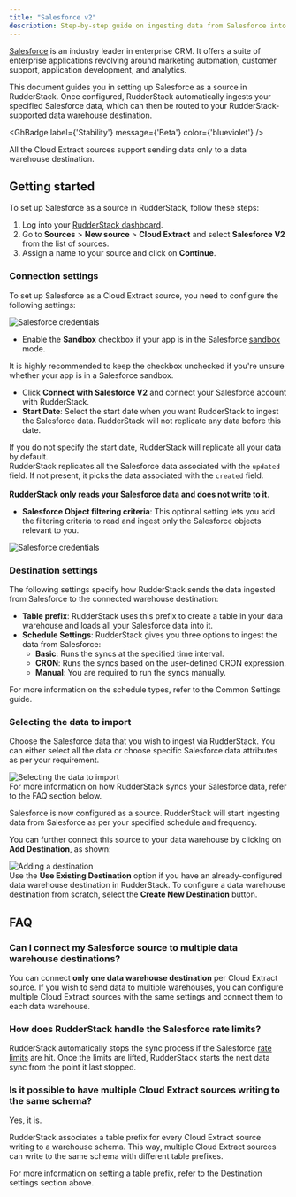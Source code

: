```yaml
---
title: "Salesforce v2"
description: Step-by-step guide on ingesting data from Salesforce into RudderStack.
---
```


[Salesforce](https://salesforce.com/) is an industry leader in enterprise CRM. It offers a suite of enterprise applications revolving around marketing automation, customer support, application development, and analytics.

This document guides you in setting up Salesforce as a source in RudderStack. Once configured, RudderStack automatically ingests your specified Salesforce data, which can then be routed to your RudderStack-supported data warehouse destination.

<GhBadge
  label={'Stability'}
  message={'Beta'}
  color={'blueviolet'}
/>

<div class="warningBlock">
All the Cloud Extract sources support sending data only to a <Link to="/destinations/warehouse-destinations/">data warehouse destination</Link>.
</div>

## Getting started

To set up Salesforce as a source in RudderStack, follow these steps:

1. Log into your [RudderStack dashboard](https://app.rudderstack.com/).
2. Go to **Sources** > **New source** > **Cloud Extract** and select **Salesforce V2** from the list of sources.
3. Assign a name to your source and click on **Continue**.

### Connection settings

To set up Salesforce as a Cloud Extract source, you need to configure the following settings:

<img src="../../assets/cloud-extract-sources/salesforce-connection-settings-1.png" alt="Salesforce credentials" />

- Enable the **Sandbox** checkbox if your app is in the Salesforce [sandbox](https://help.salesforce.com/s/articleView?id=sf.create_test_instance.htm&type=5) mode.

<div class="warningBlock">
It is highly recommended to keep the checkbox unchecked if you're unsure whether your app is in a Salesforce sandbox.
</div>

- Click **Connect with Salesforce V2** and connect your Salesforce account with RudderStack.
- **Start Date**: Select the start date when you want RudderStack to ingest the Salesforce data. RudderStack will not replicate any data before this date.

<div class="warningBlock">
If you do not specify the start date, RudderStack will replicate all your data by default.
</div>

<div class="infoBlock">
RudderStack replicates all the Salesforce data associated with the <code class="inline-code">updated</code> field. If not present, it picks the data associated with the <code class="inline-code">created</code> field.
<br /><br />
<strong>RudderStack only reads your Salesforce data and does not write to it</strong>.
</div>

- **Salesforce Object filtering criteria**: This optional setting lets you add the filtering criteria to read and ingest only the Salesforce objects relevant to you.

<img src="../../assets/cloud-extract-sources/salesforce-connection-settings-2.png" alt="Salesforce credentials" />

### Destination settings

The following settings specify how RudderStack sends the data ingested from Salesforce to the connected warehouse destination:

- **Table prefix**: RudderStack uses this prefix to create a table in your data warehouse and loads all your Salesforce data into it.
- **Schedule Settings**: RudderStack gives you three options to ingest the data from Salesforce:
    - **Basic**: Runs the syncs at the specified time interval. 
    - **CRON**: Runs the syncs based on the user-defined CRON expression.
    - **Manual**: You are required to run the syncs manually.

<div class="infoBlock">
For more information on the schedule types, refer to the <Link to="/sources/extract/common-settings/">Common Settings</Link> guide.
</div>

### Selecting the data to import

Choose the Salesforce data that you wish to ingest via RudderStack. You can either select all the data or choose specific Salesforce data attributes as per your requirement.

<img src="../../assets/cloud-extract-sources/salesforce-connection-settings-3.png" alt="Selecting the data to import" />

<div class="infoBlock">
For more information on how RudderStack syncs your Salesforce data, refer to the <Link to="#faq">FAQ</Link> section below.
</div>

Salesforce is now configured as a source. RudderStack will start ingesting data from Salesforce as per your specified schedule and frequency.

You can further connect this source to your data warehouse by clicking on **Add Destination**, as shown:

<img src="../../assets/cloud-extract-sources/add-destination.png" alt="Adding a destination" />

<div class="successBlock">
Use the <strong>Use Existing Destination</strong> option if you have an already-configured data warehouse destination in RudderStack. To configure a data warehouse destination from scratch, select the <strong>Create New Destination</strong> button.
</div>

## FAQ

### Can I connect my Salesforce source to multiple data warehouse destinations?

You can connect <strong>only one data warehouse destination</strong> per Cloud Extract source. If you wish to send data to multiple warehouses, you can configure multiple Cloud Extract sources with the same settings and connect them to each data warehouse.

### How does RudderStack handle the Salesforce rate limits?

RudderStack automatically stops the sync process if the Salesforce [rate limits](https://developer.salesforce.com/docs/atlas.en-us.salesforce_app_limits_cheatsheet.meta/salesforce_app_limits_cheatsheet/salesforce_app_limits_platform_api.htm) are hit. Once the limits are lifted, RudderStack starts the next data sync from the point it last stopped.

### Is it possible to have multiple Cloud Extract sources writing to the same schema?

Yes, it is.

RudderStack associates a table prefix for every Cloud Extract source writing to a warehouse schema. This way, multiple Cloud Extract sources can write to the same schema with different table prefixes.

<div class="infoBlock">
For more information on setting a table prefix, refer to the <Link to="#destination-settings">Destination settings</Link> section above.
</div>